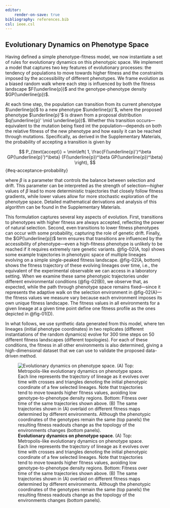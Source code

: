 ```yaml
---
editor:
    render-on-save: true
bibliography: references.bib
csl: ieee.csl
---
```


## Evolutionary Dynamics on Phenotype Space

Having defined a simple phenotype-fitness model, we now instantiate a set of
rules for evolutionary dynamics on this phenotypic space. We implement a model
that captures two key features of evolutionary processes: the tendency of
populations to move towards higher fitness and the constraints imposed by the
accessibility of different phenotypes. We frame evolution as a biased random
walk where each step is influenced by both the fitness landscape
$F(\underline{p})$ and the genotype-phenotype density $GP(\underline{p})$.

At each time step, the population can transition from its current phenotype
$\underline{p}$ to a new phenotype $\underline{p}'$, where the proposed
phenotype $\underline{p}'$ is drawn from a proposal distribution
$q(\underline{p}' \mid \underline{p})$. Whether this transition
occurs---equivalent to the mutation being fixed int the population---depends on
both the relative fitness of the new phenotype and how easily it can be reached
through mutations. Specifically, as derived in the Supplementary Materials, the
probability of accepting a transition is given by

$$
P_{\text{accept}} = \min\left(
    1,
    \frac{F(\underline{p}')^\beta GP(\underline{p}')^\beta}
    {F(\underline{p})^\beta GP(\underline{p})^\beta}
\right),
$${#eq-acceptance-probability}

where $\beta$ is a parameter that controls the balance between selection and
drift. This parameter can be interpreted as the strength of selection---higher
values of $\beta$ lead to more deterministic trajectories that closely follow
fitness gradients, while lower values allow for more stochastic exploration of
the phenotype space. Detailed mathematical derivations and analysis of this
algorithm can be found in the Supplementary Materials.

This formulation captures several key aspects of evolution. First, transitions
to phenotypes with higher fitness are always accepted, reflecting the power of
natural selection. Second, even transitions to lower fitness phenotypes can
occur with some probability, capturing the role of genetic drift. Finally, the
$GP(\underline{p})$ term ensures that transitions are influenced by the
accessibility of phenotype---even a high-fitness phenotype is unlikely to be
reached if it requires extremely rare genetic variants. @fig-02(A, top) shows
some example trajectories in phenotypic space of multiple lineages evolving on a
simple single-peaked fitness landscape. @fig-02(A, bottom) shows the fitness
trajectory of these evolving lineages over time, i.e., the equivalent of the
experimental observable we can access in a laboratory setting. When we examine
these same phenotypic trajectories under different environmental conditions
(@fig-02(B)), we observe that, as expected, while the path through phenotype
space remains fixed---since it represents the adaptive walk on the selection
environment in @fig-02(A)---the fitness values we measure vary because each
environment imposes its own unique fitness landscape. The fitness values in all
environments for a given lineage at a given time point define one fitness
profile as the ones depicted in @fig-01(D).

In what follows, we use synthetic data generated from this model, where ten
lineages (initial phenotype coordinates) in two replicates (different
instantiations of the random dynamics) evolve for 300 time steps on 50 different
fitness landscapes (different topologies). For each of these conditions, the
fitness in all other environments is also determined, giving a high-dimensional
dataset that we can use to validate the proposed data-driven method.

![**Evolutionary dynamics on phenotype space**. (A) Top: Metropolis-like
evolutionary dynamics on phenotype space. Each line represents the trajectory of
lineage as it evolves over time with crosses  and triangles denoting the initial
phenotypic coordinate of a few selected lineages. Note that trajectories tend to
move towards higher fitness values, avoiding low genotype-to-phenotype density
regions. Bottom: Fitness over time of the same trajectories shown above. (B) The
same trajectories shown in (A) overlaid on different fitness maps determined by
different environments. Although the phenotypic coordinates of the genotypes
remain the same (top panels) the resulting fitness readouts change as the
topology of the environments changes (bottom
panels).](./fig/main/fig02_v05){#fig-02}